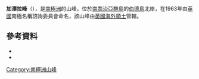 {{coord|54|0|S|38|3|W|source:GNIS|display=title}}

'''加澤拉峰'''（{{lang-en|Gazella Peak}}），是[[南極洲|南極洲]]的山峰，位於[[南喬治亞群島|南喬治亞群島]]的[[伯德島_(南喬治亞群島)|伯德島]]北岸，在1963年由[[英國|英國]]南極名稱諮詢委員會命名，該山峰由[[英國海外領土|英國海外領土]]管轄。

==參考資料==
*{{cite gnis | type = antarid | id = 5544| name = Gazella Peak | accessdate = 2012-04-19}}
*{{usgs-gazetteer|id=5544}}

{{Antarctica-geo-stub}}
[[Category:南極洲山峰|Category:南極洲山峰]]
